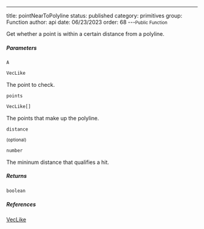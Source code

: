 ---
title: pointNearToPolyline
status: published
category: primitives
group: Function
author: api
date: 06/23/2023
order: 68
---<Small>Public Function</Small>

Get whether a point is within a certain distance from a polyline.


##### Parameters


<ParametersTable>

<ParametersTableRow>
<ParametersTableName>

`A`

</ParametersTableName>
<ParametersTableDescription>

```ts
VecLike
```

The point to check.




</ParametersTableDescription>
</ParametersTableRow>
<ParametersTableRow>
<ParametersTableName>

`points`

</ParametersTableName>
<ParametersTableDescription>

```ts
VecLike[]
```

The points that make up the polyline.




</ParametersTableDescription>
</ParametersTableRow>
<ParametersTableRow>
<ParametersTableName>

`distance`

 <Small>(optional)</Small>

</ParametersTableName>
<ParametersTableDescription>

```ts
number
```

The mininum distance that qualifies a hit.




</ParametersTableDescription>
</ParametersTableRow>
</ParametersTable>

##### Returns


```ts
boolean
```

##### References

[VecLike](/gen/primitives/VecLike-type)

